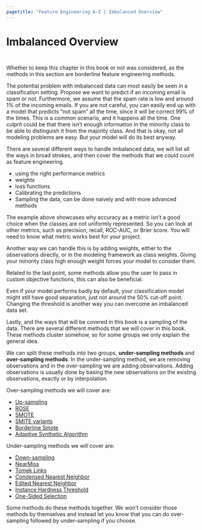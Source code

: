 ```yaml
---
pagetitle: "Feature Engineering A-Z | Imbalanced Overview"
---
```


# Imbalanced Overview {#sec-imbalenced}

::: {style="visibility: hidden; height: 0px;"}
## Imbalanced Overview
:::

Whether to keep this chapter in this book or not was considered, as the methods in this section are borderline feature engineering methods.

The potential problem with imbalanced data can most easily be seen in a classification setting.
Propose we want to predict if an incoming email is spam or not.
Furthermore, we assume that the spam rate is low and around 1% of the incoming emails.
If you are not careful, you can easily end up with a model that predicts "not spam" all the time, since it will be correct 99% of the times.
This is a common scenario, and it happens all the time.
One culprit could be that there isn't enough information in the minority class to be able to distinguish it from the majority class.
And that is okay, not all modeling problems are easy.
But your model will do its best anyway.

There are several different ways to handle imbalanced data, we will list all the ways in broad strokes, and then cover the methods that we could count as feature engineering.

-   using the right performance metrics
-   weights
-   loss functions
-   Calibrating the predictions
-   Sampling the data, can be done naively and with more advanced methods

The example above showcases why accuracy as a metric isn't a good choice when the classes are not uniformly represented.
So you can look at other metrics, such as precision, recall, ROC-AUC, or Brier score.
You will need to know what metric works best for your project.

Another way we can handle this is by adding weights, either to the observations directly, or in the modeling framework as class weights.
Giving your minority class high enough weight forces your model to consider them.

Related to the last point, some methods allow you the user to pass in custom objective functions, this can also be beneficial.

Even if your model performs badly by default, your classification model might still have good separation, just not around the 50% cut-off point.
Changing the threshold is another way you can overcome an imbalanced data set.

Lastly, and the ways that will be covered in this book is a sampling of the data.
There are several different methods that we will cover in this book.
These methods cluster somehow, so for some groups we only explain the general idea.

We can split these methods into two groups, **under-sampling methods** and **over-sampling methods**.
In the under-sampling method, we are removing observations and in the over-sampling we are adding observations.
Adding observations is usually done by basing the new observations on the existing observations, exactly or by interpolation.

Over-sampling methods we will cover are:

-   [Up-sampling](imbalenced-upsample)
-   [ROSE](imbalenced-rose)
-   [SMOTE](imbalenced-smote)
-   [SMITE variants](imbalenced-smote-variants)
-   [Borderline Smote](imbalenced-borderline-smote)
-   [Adaptive Synthetic Algorithm](imbalenced-adasyn)

Under-sampling methods we will cover are:

-   [Down-sampling](imbalenced-downsample)
-   [NearMiss](imbalenced-nearmiss)
-   [Tomek Links](imbalenced-tomek)
-   [Condensed Nearest Neighbor](imbalenced-cnn)
-   [Edited Nearest Neighbor](imbalenced-enn)
-   [Instance Hardness Threshold](imbalenced-hardness-threshold)
-   [One-Sided Selection](imbalenced-one-sided)

Some methods do these methods together.
We won't consider those methods by themselves and instead let you know that you can do over-sampling followed by under-sampling if you choose.
